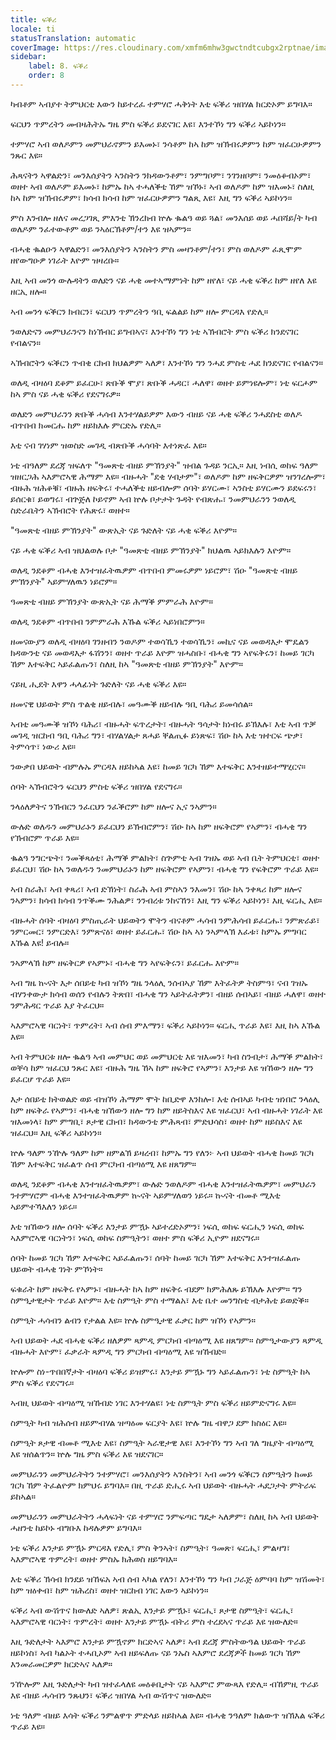 ```yaml
---
title: ፍቕሪ
locale: ti
statusTranslation: automatic
coverImage: https://res.cloudinary.com/xmfm6mhw3gwctndtcubgx2rptnae/image/upload/v1740337243/small_cover_educacion_fundamental_a051170f1c.webp
sidebar:
    label: 8. ፍቕሪ
    order: 8
---
```

ካብቶም ኣብያተ ትምህርቲ እውን ከይተረፈ ተምሃሮ ሓቅነት እቲ ፍቕሪ ዝበሃል ክርድኦም ይግባእ።

ፍርህን ጥምረትን መብዛሕትኡ ግዜ ምስ ፍቕሪ ይደናገር እዩ፣ እንተኾነ ግን ፍቕሪ ኣይኮነን።

ተምሃሮ ኣብ ወለዶምን መምህራኖምን ይእመኑ፣ ንሳቶም ከኣ ከም ዝኽብሩዎምን ከም ዝፈርሁዎምን ንጹር እዩ።

ሕጻናትን ኣዋልድን፣ መንእሰያትን ኣንስትን ንክዳውንቶም፣ ንምግቦም፣ ንገንዘቦም፣ ንመዕቆብኦም፣ ወዘተ ኣብ ወለዶም ይእመኑ፣ ከምኡ ከኣ ተሓለቕቲ ኸም ዝኾኑ፣ ኣብ ወለዶም ከም ዝእመኑ፣ ስለዚ ከኣ ከም ዝኽብሩዎም፣ ክሳብ ክሳብ ከም ዝፈርሁዎምን ግልጺ እዩ፣ እዚ ግን ፍቕሪ ኣይኮነን።

ምስ እንብሎ ዘለና መረጋገጺ ምእንቲ ኽንረክብ ኵሉ ቈልዓ ወይ ጓል፣ መንእሰይ ወይ ሓበሻይ/ት ካብ ወለዶም ንፈተውቶም ወይ ንኣዕርኽቶም/ተን እዩ ዝኣምን።

ብሓቂ ቈልዑን ኣዋልድን፣ መንእሰያትን ኣንስትን ምስ መዛንቶም/ተን፣ ምስ ወለዶም ፈጺሞም ዘየውግዑዎ ነገራት እዮም ዝዛረቡ።

እዚ ኣብ መንጎ ውሉዳትን ወለድን ናይ ሓቂ መተኣማምነት ከም ዘየለ፣ ናይ ሓቂ ፍቕሪ ከም ዘየለ እዩ ዘርኢ ዘሎ።

ኣብ መንጎ ፍቕርን ክብርን፣ ፍርህን ጥምረትን ዓቢ ፍልልይ ከም ዘሎ ምርዳእ የድሊ።

ንወለድናን መምህራንናን ከነኽብር ይግብኣና፣ እንተኾነ ግን ነቲ ኣኽብሮት ምስ ፍቕሪ ክንደናገር የብልናን።

ኣኽብሮትን ፍቕርን ጥብቂ ርክብ ክህልዎም ኣለዎ፣ እንተኾነ ግን ንሓደ ምስቲ ሓደ ክንደናገር የብልናን።

ወለዲ ብዛዕባ ደቆም ይፈርሁ፣ ጽቡቕ ሞያ፣ ጽቡቕ ሓዳር፣ ሓለዋ፣ ወዘተ ይምነዩሎም፣ ነቲ ፍርሖም ከኣ ምስ ናይ ሓቂ ፍቕሪ የደናግሩዎ።

ወለድን መምህራንን ጽቡቕ ሓሳብ እንተሃልይዎም እውን ብዘይ ናይ ሓቂ ፍቕሪ ንሓደስቲ ወለዶ ብጥበብ ክመርሑ ከም ዘይክእሉ ምርድኡ የድሊ።

እቲ ናብ ገሃነም ዝወስድ መገዲ ብጽቡቕ ሓሳባት እተነጽፈ እዩ።

ነቲ ብዓለም ደረጃ ዝፍለጥ "ዓመጽቲ ብዘይ ምኽንያት" ዝብል ጉዳይ ንርኢ። እዚ ነብሲ ወከፍ ዓለም ዝዘርጋሕ ኣእምሮኣዊ ሕማም እዩ። ብዙሓት "ደቂ ሃብታም"፣ ወለዶም ከም ዘፍቅርዎም ዝንገረሎም፣ ብዙሕ ዝሕቆቑ፣ ብዙሕ ዘፍቅሩ፣ ተሓለቕቲ ዘይብሎም ሰባት ይሃርሙ፣ ኣንስቲ ይሃርሙን ይደፍሩን፣ ይሰርቁ፣ ይወግሩ፣ ብጕጅለ ኮይኖም ኣብ ኵሉ ቦታታት ጉዳት የብጽሑ፣ ንመምህራንን ንወለዲ ስድራቤትን ኣኽብሮት የሕጽሩ፣ ወዘተ።

"ዓመጽቲ ብዘይ ምኽንያት" ውጽኢት ናይ ጉድለት ናይ ሓቂ ፍቕሪ እዮም።

ናይ ሓቂ ፍቕሪ ኣብ ዝህልወሉ ቦታ "ዓመጽቲ ብዘይ ምኽንያት" ክህልዉ ኣይክእሉን እዮም።

ወለዲ ንደቆም ብሓቂ እንተዝፈትዉዎም ብጥበብ ምመሩዎም ነይሮም፣ ሽዑ "ዓመጽቲ ብዘይ ምኽንያት" ኣይምሃለዉን ነይሮም።

ዓመጽቲ ብዘይ ምኽንያት ውጽኢት ናይ ሕማቕ ምምራሕ እዮም።

ወለዲ ንደቆም ብጥበብ ንምምራሕ እኹል ፍቕሪ ኣይነበሮምን።

ዘመናውያን ወለዲ ብዛዕባ ገንዘብን ንወዶም ተወሳኺን ተወሳኺን፣ መኪና ናይ መወዳእታ ሞዴልን ክዳውንቲ ናይ መወዳእታ ፋሽንን፣ ወዘተ ጥራይ እዮም ዝሓስቡ፣ ብሓቂ ግን ኣየፍቅሩን፣ ከመይ ገርካ ኸም እተፍቅር ኣይፈልጡን፣ ስለዚ ከኣ "ዓመጽቲ ብዘይ ምኽንያት" እዮም።

ናይዚ ሒደት እዋን ሓላፊነት ጉድለት ናይ ሓቂ ፍቕሪ እዩ።

ዘመናዊ ህይወት ምስ ጥልቂ ዘይብሉ፣ መዓሙቕ ዘይብሉ ዓቢ ባሕሪ ይመሳሰል።

ኣብቲ መዓሙቕ ዝኾነ ባሕሪ፣ ብዙሓት ፍጥረታት፣ ብዙሓት ዓሳታት ክነብሩ ይኽእሉ፣ እቲ ኣብ ጥቓ መገዲ ዝርከብ ዓቢ ባሕሪ ግን፣ ብሃልሃልታ ጸሓይ ቐልጢፉ ይነጽፍ፣ ሽዑ ከኣ እቲ ዝተርፍ ጭቃ፣ ትምሳጥ፣ ነውሪ እዩ።

ንውቃበ ህይወት ብምሉኡ ምርዳእ ዘይከኣል እዩ፣ ከመይ ገርካ ኸም እተፍቅር እንተዘይተማሂርና።

ሰባት ኣኽብሮትን ፍርህን ምስቲ ፍቕሪ ዝበሃል የደናግሩ።

ንላዕለዎትና ንኽብርን ንፈርህን ንፈቕሮም ከም ዘሎና ኢና ንኣምን።

ውሉድ ወለዱን መምህራኑን ይፈርህን ይኽብሮምን፣ ሽዑ ከኣ ከም ዘፍቅሮም የኣምን፣ ብሓቂ ግን የኽብሮም ጥራይ እዩ።

ቈልዓ ንግርጭት፣ ንመቕጻዕቲ፣ ሕማቕ ምልክት፣ ስጕምቲ ኣብ ገዝኡ ወይ ኣብ ቤት ትምህርቲ፣ ወዘተ ይፈርህ፣ ሽዑ ከኣ ንወለዱን ንመምህራኑን ከም ዘፍቅሮም የኣምን፣ ብሓቂ ግን የፍቅሮም ጥራይ እዩ።

ኣብ ስራሕ፣ ኣብ ቀጻሪ፣ ኣብ ድኽነት፣ ስራሕ ኣብ ምስኣን ንእመን፣ ሽዑ ከኣ ንቀጻሪ ከም ዘሎና ንኣምን፣ ክሳብ ክሳብ ንጥቕሙ ንሕልዎ፣ ንንብረቱ ንከናኸን፣ እዚ ግን ፍቕሪ ኣይኮነን፣ እዚ ፍርሒ እዩ።

ብዙሓት ሰባት ብዛዕባ ምስጢራት ህይወትን ሞትን ብናቶም ሓሳብ ንምሕሳብ ይፈርሑ፣ ንምጽራይ፣ ንምርመር፣ ንምርድእ፣ ንምጽናዕ፣ ወዘተ ይፈርሑ፣ ሽዑ ከኣ ኣነ ንኣምላኽ እፈቱ፣ ከምኡ ምግባር እኹል እዩ! ይብሉ።

ንኣምላኽ ከም ዘፍቅርዎ የኣምኑ፣ ብሓቂ ግን ኣየፍቅሩን፣ ይፈርሑ እዮም።

ኣብ ግዜ ኲናት እታ ሰበይቲ ካብ ዝኾነ ግዜ ንላዕሊ ንሰብኣያ ኸም እትፈትዎ ትስምዓ፣ ናብ ገዝኡ ብሃንቀውታ ክሳብ ወሰን የብሉን ትጽበ፣ ብሓቂ ግን ኣይትፈትዎን፣ ብዘይ ሰብኣይ፣ ብዘይ ሓለዋ፣ ወዘተ ንምሕዳር ጥራይ እያ ትፈርህ።

ኣእምሮኣዊ ባርነት፣ ጥምረት፣ ኣብ ሰብ ምእማን፣ ፍቕሪ ኣይኮነን። ፍርሒ ጥራይ እዩ፣ እዚ ከኣ እኹል እዩ።

ኣብ ትምህርቱ ዘሎ ቈልዓ ኣብ መምህር ወይ መምህርቲ እዩ ዝእመን፣ ካብ ስንብታ፣ ሕማቕ ምልክት፣ ወቐሳ ከም ዝፈርህ ንጹር እዩ፣ ብዙሕ ግዜ ኸኣ ከም ዘፍቅሮ የኣምን፣ እንታይ እዩ ዝኸውን ዘሎ ግን ይፈርሆ ጥራይ እዩ።

እታ ሰበይቲ ክትወልድ ወይ ብዝኾነ ሕማም ሞት ከቢድዋ እንከሎ፣ እቲ ሰብኣይ ካብቲ ዝነበሮ ንላዕሊ ከም ዘፍቅራ የኣምን፣ ብሓቂ ዝኸውን ዘሎ ግን ከም ዘይትስእና እዩ ዝፈርህ፣ ኣብ ብዙሓት ነገራት እዩ ዝእመነላ፣ ከም ምግቢ፣ ጾታዊ ርክብ፣ ክዳውንቲ ምሕጻብ፣ ምድህሳስ፣ ወዘተ ከም ዘይስእና እዩ ዝፈርህ። እዚ ፍቕሪ ኣይኮነን።

ኵሉ ዓለም ንዅሉ ዓለም ከም ዘምልኽ ይዛረብ፣ ከምኡ ግን የለን፦ ኣብ ህይወት ብሓቂ ከመይ ገርካ ኸም እተፍቅር ዝፈልጥ ሰብ ምርካብ ብጣዕሚ እዩ ዘጸግም።

ወለዲ ንደቆም ብሓቂ እንተዝፈትዉዎም፣ ውሉድ ንወለዶም ብሓቂ እንተዝፈትዉዎም፣ መምህራን ንተምሃሮም ብሓቂ እንተዝፈትዉዎም ኲናት ኣይምሃለወን ነይሩ። ኲናት ብመቶ ሚእቲ ኣይምተኻእለን ነይሩ።

እቲ ዝኸውን ዘሎ ሰባት ፍቕሪ እንታይ ምዃኑ ኣይተረድኦምን፣ ነፍሲ ወከፍ ፍርሒን ነፍሲ ወከፍ ኣእምሮኣዊ ባርነትን፣ ነፍሲ ወከፍ ስምዒትን፣ ወዘተ ምስ ፍቕሪ ኢዮም ዘደናግሩ።

ሰባት ከመይ ገርካ ኸም እተፍቅር ኣይፈልጡን፣ ሰባት ከመይ ገርካ ኸም እተፍቅር እንተዝፈልጡ ህይወት ብሓቂ ገነት ምኾነት።

ፍቁራት ከም ዘፍቅሩ የኣምኑ፣ ብዙሓት ከኣ ከም ዘፍቅሩ ብደም ክምሕለጹ ይኽእሉ እዮም። ግን ስምዒታዊታት ጥራይ እዮም። እቲ ስምዒት ምስ ተማልአ፣ እቲ ቤተ መንግስቲ ብታሕቲ ይወድቕ።

ስምዒት ሓሳብን ልብን የታልል እዩ። ኵሉ ስምዒታዊ ፈቃር ከም ዝኾነ የኣምን።

ኣብ ህይወት ሓደ ብሓቂ ፍቕሪ ዘለዎም ጻምዲ ምርካብ ብጣዕሚ እዩ ዘጸግም። ስምዒታውያን ጻምዲ ብዙሓት እዮም፣ ፈቃራት ጻምዲ ግን ምርካብ ብጣዕሚ እዩ ዝኸብድ።

ኵሎም ስነ-ጥበበኛታት ብዛዕባ ፍቕሪ ይዝምሩ፣ እንታይ ምዃኑ ግን ኣይፈልጡን፣ ነቲ ስምዒት ከኣ ምስ ፍቕሪ የደናግሩ።

ኣብዚ ህይወት ብጣዕሚ ዝኸብድ ነገር እንተሃልዩ፣ ነቲ ስምዒት ምስ ፍቕሪ ዘይምድናግሩ እዩ።

ስምዒት ካብ ዝሕሰብ ዘይምብሃል ዝጣዕመ ፍርያት እዩ፣ ኵሉ ግዜ ብዋጋ ደም ክስዕር እዩ።

ስምዒት ጾታዊ ብመቶ ሚእቲ እዩ፣ ስምዒት ኣራዊታዊ እዩ፣ እንተኾነ ግን ኣብ ገለ ግዜያት ብጣዕሚ እዩ ዝሰልጥን። ኵሉ ግዜ ምስ ፍቕሪ እዩ ዝደናገር።

መምህራንን መምህራትትን ንተምሃሮ፣ መንእሰያትን ኣንስትን፣ ኣብ መንጎ ፍቕርን ስምዒትን ከመይ ገርካ ኸም ትፈልዮም ክምህሩ ይግባእ። በዚ ጥራይ ድሒሩ ኣብ ህይወት ብዙሓት ሓደጋታት ምትራፍ ይከኣል።

መምህራንን መምህራትትን ሓላፍነት ናይ ተምሃሮ ንምፍጣር ግዴታ ኣለዎም፣ ስለዚ ከኣ ኣብ ህይወት ሓዘንቲ ከይኮኑ ብግቡእ ከዳሉዎም ይግባእ።

ነቲ ፍቕሪ እንታይ ምዃኑ ምርዳእ የድሊ፣ ምስ ቅንኣት፣ ስምዒት፣ ዓመጽ፣ ፍርሒ፣ ምልዛግ፣ ኣእምሮኣዊ ጥምረት፣ ወዘተ ምስኡ ክሕወስ ዘይግባእ።

እቲ ፍቕሪ ኽሳብ ክንደይ ዝኸፍአ ኣብ ሰብ ኣካል የለን፣ እንተኾነ ግን ካብ ጋራጅ ዕምባባ ከም ዝሽመት፣ ከም ዝዕቀብ፣ ከም ዝሕረስ፣ ወዘተ ዝርከብ ነገር እውን ኣይኮነን።

ፍቕሪ ኣብ ውሽጥና ክውለድ ኣለዎ፣ ጽልኢ እንታይ ምዃኑ፣ ፍርሒ፣ ጾታዊ ስምዒት፣ ፍርሒ፣ ኣእምሮኣዊ ባርነት፣ ጥምረት፣ ወዘተ እንታይ ምዃኑ ብትሪ ምስ ተረደኣና ጥራይ እዩ ዝውለድ።

እዚ ጉድለታት ኣእምሮ እንታይ ምዃኖም ክርድኣና ኣለዎ፣ ኣብ ደረጃ ምስትውዓል ህይወት ጥራይ ዘይኮነስ፣ ኣብ ካልኦት ተሓቢኦም ኣብ ዘይፍለጡ ናይ ንኡስ ኣእምሮ ደረጃዎች ከመይ ገርካ ኸም እንመራመርዎም ክርድኣና ኣለዎ።

ንዅሎም እዚ ጉድለታት ካብ ዝተፈላለዩ መዕቆቢታት ናይ ኣእምሮ ምውጻእ የድሊ። ብኸምዚ ጥራይ እዩ ብዘይ ሓሳብን ንጹህን፣ ፍቕሪ ዝበሃል ኣብ ውሽጥና ዝውለድ።

ነቲ ዓለም ብዘይ እሳት ፍቕሪ ንምልዋጥ ምድላይ ዘይከኣል እዩ። ብሓቂ ንዓለም ክልውጥ ዝኽእል ፍቕሪ ጥራይ እዩ።

